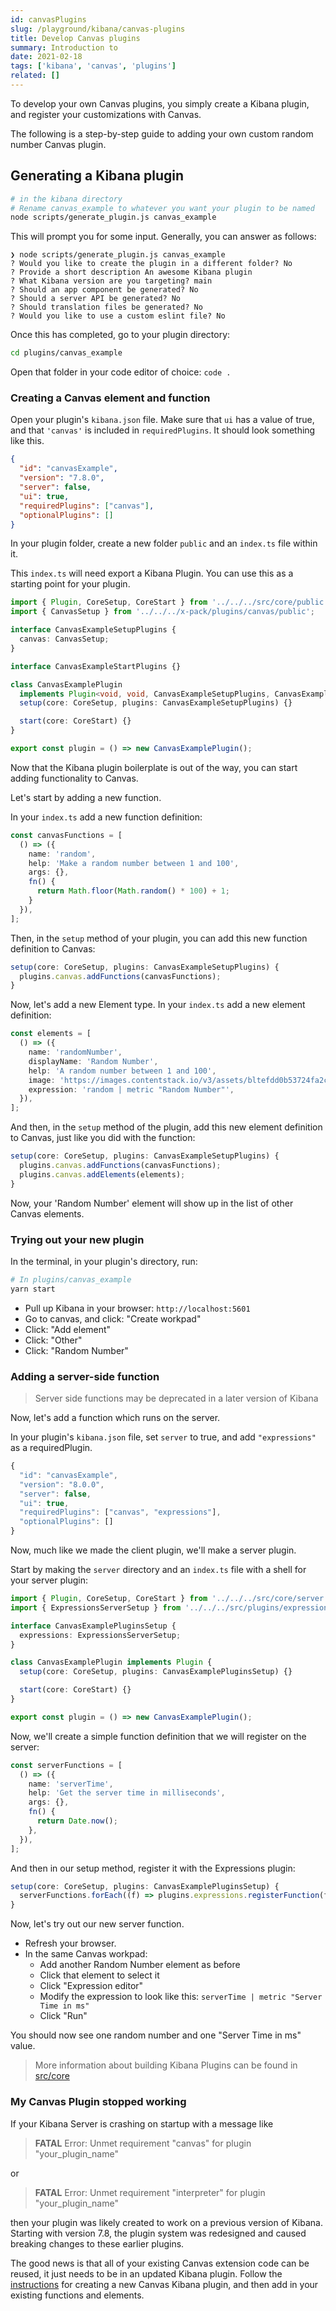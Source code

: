 ```yaml
---
id: canvasPlugins
slug: /playground/kibana/canvas-plugins
title: Develop Canvas plugins
summary: Introduction to
date: 2021-02-18
tags: ['kibana', 'canvas', 'plugins']
related: []
---
```


To develop your own Canvas plugins, you simply create a Kibana plugin, and register your customizations with Canvas.

The following is a step-by-step guide to adding your own custom random number Canvas plugin.

## Generating a Kibana plugin

```bash
# in the kibana directory
# Rename canvas_example to whatever you want your plugin to be named
node scripts/generate_plugin.js canvas_example
```

This will prompt you for some input. Generally, you can answer as follows:

```
❯ node scripts/generate_plugin.js canvas_example
? Would you like to create the plugin in a different folder? No
? Provide a short description An awesome Kibana plugin
? What Kibana version are you targeting? main
? Should an app component be generated? No
? Should a server API be generated? No
? Should translation files be generated? No
? Would you like to use a custom eslint file? No
```

Once this has completed, go to your plugin directory:

```bash
cd plugins/canvas_example
```

Open that folder in your code editor of choice: `code .`

### Creating a Canvas element and function
Open your plugin's `kibana.json` file. Make sure that `ui` has a value of true, and that `'canvas'` is included in `requiredPlugins`.  It should look something like this.

```json
{
  "id": "canvasExample",
  "version": "7.8.0",
  "server": false,
  "ui": true,
  "requiredPlugins": ["canvas"],
  "optionalPlugins": []
}
```

In your plugin folder, create a new folder `public` and an `index.ts` file within it.

This `index.ts` will need export a Kibana Plugin. You can use this as a starting point for your plugin.

```typescript
import { Plugin, CoreSetup, CoreStart } from '../../../src/core/public';
import { CanvasSetup } from '../../../x-pack/plugins/canvas/public';

interface CanvasExampleSetupPlugins {
  canvas: CanvasSetup;
}

interface CanvasExampleStartPlugins {}

class CanvasExamplePlugin
  implements Plugin<void, void, CanvasExampleSetupPlugins, CanvasExampleStartPlugins> {
  setup(core: CoreSetup, plugins: CanvasExampleSetupPlugins) {}

  start(core: CoreStart) {}
}

export const plugin = () => new CanvasExamplePlugin();
```


Now that the Kibana plugin boilerplate is out of the way, you can start adding functionality to Canvas.

Let's start by adding a new function.

In your `index.ts` add a new function definition:

```typescript
const canvasFunctions = [
  () => ({
    name: 'random',
    help: 'Make a random number between 1 and 100',
    args: {},
    fn() {
      return Math.floor(Math.random() * 100) + 1;
    }
  }),
];
```

Then, in the `setup` method of your plugin, you can add this new function definition to Canvas:

```typescript
setup(core: CoreSetup, plugins: CanvasExampleSetupPlugins) {
  plugins.canvas.addFunctions(canvasFunctions);
}
```

Now, let's add a new Element type.  In your `index.ts` add a new element definition:

```typescript
const elements = [
  () => ({
    name: 'randomNumber',
    displayName: 'Random Number',
    help: 'A random number between 1 and 100',
    image: 'https://images.contentstack.io/v3/assets/bltefdd0b53724fa2ce/bltb59c89a07c05b937/5c583a6602ac90e80ba0ab8f/icon-white-circle-elastic-stack.svg',
    expression: 'random | metric "Random Number"',
  }),
];
```

And then, in the `setup` method of the plugin, add this new element definition to Canvas, just like you did with the function:

```typescript
setup(core: CoreSetup, plugins: CanvasExampleSetupPlugins) {
  plugins.canvas.addFunctions(canvasFunctions);
  plugins.canvas.addElements(elements);
}
```

Now, your 'Random Number' element will show up in the list of other Canvas elements.

### Trying out your new plugin

In the terminal, in your plugin's directory, run:

```bash
# In plugins/canvas_example
yarn start
```

- Pull up Kibana in your browser: `http://localhost:5601`
- Go to canvas, and click: "Create workpad"
- Click: "Add element"
- Click: "Other"
- Click: "Random Number"

### Adding a server-side function

> Server side functions may be deprecated in a later version of Kibana

Now, let's add a function which runs on the server.

In your plugin's `kibana.json` file, set `server` to true, and add `"expressions"` as a requiredPlugin.

```typescript
{
  "id": "canvasExample",
  "version": "8.0.0",
  "server": false,
  "ui": true,
  "requiredPlugins": ["canvas", "expressions"],
  "optionalPlugins": []
}
```

Now, much like we made the client plugin, we'll make a server plugin.

Start by making the `server` directory and an `index.ts` file with a shell for your server plugin:

```typescript
import { Plugin, CoreSetup, CoreStart } from '../../../src/core/server';
import { ExpressionsServerSetup } from '../../../src/plugins/expressions/server';

interface CanvasExamplePluginsSetup {
  expressions: ExpressionsServerSetup;
}

class CanvasExamplePlugin implements Plugin {
  setup(core: CoreSetup, plugins: CanvasExamplePluginsSetup) {}

  start(core: CoreStart) {}
}

export const plugin = () => new CanvasExamplePlugin();
```

Now, we'll create a simple function definition that we will register on the server:

```typescript
const serverFunctions = [
  () => ({
    name: 'serverTime',
    help: 'Get the server time in milliseconds',
    args: {},
    fn() {
      return Date.now();
    },
  }),
];
```

And then in our setup method, register it with the Expressions plugin:

```typescript
setup(core: CoreSetup, plugins: CanvasExamplePluginsSetup) {
  serverFunctions.forEach((f) => plugins.expressions.registerFunction(f));
}
```

Now, let's try out our new server function.

- Refresh your browser.
- In the same Canvas workpad:
  - Add another Random Number element as before
  - Click that element to select it
  - Click "Expression editor"
  - Modify the expression to look like this: `serverTime | metric "Server Time in ms"`
  - Click "Run"

You should now see one random number and one "Server Time in ms" value.

> More information about building Kibana Plugins can be found in [src/core](https://github.com/elastic/kibana/blob/main/src/core/README.md)

### My Canvas Plugin stopped working

If your Kibana Server is crashing on startup with a message like

> **FATAL** Error: Unmet requirement "canvas" for plugin "your_plugin_name"

or

> **FATAL** Error: Unmet requirement "interpreter" for plugin "your_plugin_name"

then your plugin was likely created to work on a previous version of Kibana. Starting with version 7.8, the plugin system was redesigned and caused breaking changes to these earlier plugins.

The good news is that all of your existing Canvas extension code can be reused, it just needs to be in an updated Kibana plugin.  Follow the [instructions](#generating-a-kibana-plugin) for creating a new Canvas Kibana plugin, and then add in your existing functions and elements.
